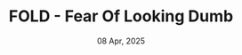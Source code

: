 ---
title: "FOLD - Fear Of Looking Dumb"
date: "08 Apr, 2025"
isDisplayDate: true
targetType: "_blank"
externalUrl: "https://www.eddiedale.com/blog/fold-fear-of-looking-dumb"
description: "Some will laugh. Some will judge. But the relationships you truly value over time will only strengthen."
extraGap: "pb-8"
---
